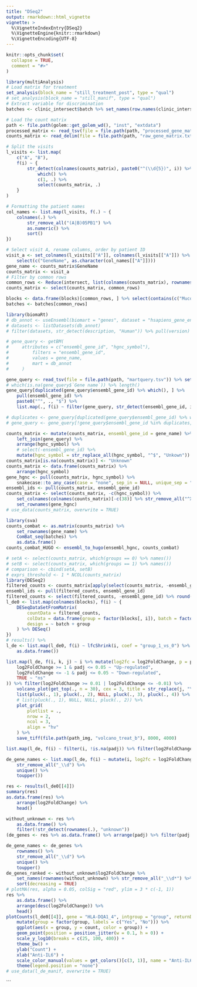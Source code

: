 ```yaml
---
title: "DSeq2"
output: rmarkdown::html_vignette
vignette: >
  %\VignetteIndexEntry{DSeq2}
  %\VignetteEngine{knitr::rmarkdown}
  %\VignetteEncoding{UTF-8}
---
```


```r
knitr::opts_chunk$set(
  collapse = TRUE,
  comment = "#>"
)
```

```r
library(multiAnalysis)
# Load matrix for treatment
set_analysis(block_name = "still_treatment_post", type = "qual")
# set_analysis(block_name = "still_manif", type = "qual")
# Extract variable for discrimination
batches <- clinic_intersect$batch %>% set_names(row.names(clinic_intersect))
```

```r
# Load the count matrix
path <- file.path(golem::get_golem_wd(), "inst", "extdata")
processed_matrix <- read_tsv(file = file.path(path, "processed_gene_matrix.tsv"))
counts_matrix <- read_delim(file = file.path(path, "raw_gene_matrix.txt"), delim = " ", skip = 1, col_names = colnames(processed_matrix))
```

```r
# Split the visits
l_visits <- list.map(
    c("A", "B"),
    f(i) ~ {
        str_detect(colnames(counts_matrix), paste0("^(\\d{5})", i)) %>%
            which() %>%
            c(1, .) %>%
            select(counts_matrix, .)
    }
)

# Formatting the patient names
col_names <- list.map(l_visits, f(.) ~ {
    colnames(.) %>%
        str_remove_all("(A|B)05PB1") %>%
        as.numeric() %>%
        sort()
})

# Select visit A, rename columns, order by patient ID
visit_a <- set_colnames(l_visits[["A"]], colnames(l_visits[["A"]]) %>% str_replace_all(paste0("0?(\\d{4})(A|B)05PB1"), "\\1")) %>%
    select(c("GeneName", as.character(col_names[["A"]])))
gene_name <- counts_matrix$GeneName
counts_matrix <- visit_a
# Filter by common rows
common_rows <- Reduce(intersect, list(colnames(counts_matrix), rownames(blocks), names(batches)))
counts_matrix <- select(counts_matrix, common_rows)

blocks <- data.frame(blocks)[common_rows, ] %>% select(contains(c("Mucocutaneous", "Musculoskeletal", "Urticaria", "Myocarditis", "Corticosteroid", "DMARDs", "Anti.IL1", "Anti.IL6")))
batches <- batches[common_rows]
```

```r
library(biomaRt)
# db_annot <- useEnsembl(biomart = "genes", dataset = "hsapiens_gene_ensembl", version = 104)
# datasets <- listDatasets(db_annot)
# filter(datasets, str_detect(description, "Human")) %>% pull(version)

# gene_query <- getBM(
#     attributes = c("ensembl_gene_id", "hgnc_symbol"),
#         filters = "ensembl_gene_id",
#         values = gene_name,
#         mart = db_annot
#     )

gene_query <- read_tsv(file = file.path(path, "martquery.tsv")) %>% set_colnames(c("ensembl_gene_id", "hgnc_symbol"))
# which(is.na(gene_query$`Gene name`)) %>% length()
gene_query[duplicated(gene_query$ensembl_gene_id) %>% which(), ] %>%
    pull(ensembl_gene_id) %>%
    paste0("^", ., "$") %>%
    list.map(., f(i) ~ filter(gene_query, str_detect(ensembl_gene_id, i)))

# duplicates <- gene_query[duplicated(gene_query$ensembl_gene_id) %>% which(), 1]
# gene_query <- gene_query[!gene_query$ensembl_gene_id %in% duplicates, ] %>% rbind(data.frame(ensembl_gene_id = c("ENSG00000277796", "ENSG00000277768", "ENSG00000277336", "ENSG00000276085", "ENSG00000230417"), hgnc_symbol = c(rep("CCL3L1/3", 4), "LINC00595/LINC00856")))

counts_matrix <- mutate(counts_matrix, ensembl_gene_id = gene_name) %>%
    left_join(gene_query) %>%
    arrange(hgnc_symbol) %>%
    # select(-ensembl_gene_id) %>%
    mutate(hgnc_symbol = str_replace_all(hgnc_symbol, "^$", "Unkown"))
counts_matrix[is.na(counts_matrix)] <- "Unknown"
counts_matrix <- data.frame(counts_matrix) %>%
    arrange(hgnc_symbol)
gene_hgnc <- pull(counts_matrix, hgnc_symbol) %>%
    snakecase::to_any_case(case = "none", sep_in = NULL, unique_sep = "_")
ensembl_ids <- pull(counts_matrix, ensembl_gene_id)
counts_matrix <- select(counts_matrix, -c(hgnc_symbol)) %>%
    set_colnames(colnames(counts_matrix)[-c(38)] %>% str_remove_all("^X")) %>%
    set_rownames(gene_hgnc)
# use_data(counts_matrix, overwrite = TRUE)
```

```r
library(sva)
counts_combat <- as.matrix(counts_matrix) %>%
    set_rownames(gene_name) %>%
    ComBat_seq(batches) %>%
    as.data.frame()
counts_combat_HUGO <- ensembl_to_hugo(ensembl_hgnc, counts_combat)
```

```r
# setA <- select(counts_matrix, which(groups == 0) %>% names())
# setB <- select(counts_matrix, which(groups == 1) %>% names())
# comparison <- cbind(setA, setB)
# exprs_threshold <- 1 * NCOL(counts_matrix)
library(DESeq2)
filtered_counts <- counts_matrix[apply(select(counts_matrix, -ensembl_gene_id), 1, sum) > 10, ]
ensembl_ids <- pull(filtered_counts, ensembl_gene_id)
filtered_counts <- select(filtered_counts, -ensembl_gene_id) %>% round()
l_de0 <- list.map(colnames(blocks), f(i) ~ {
    DESeqDataSetFromMatrix(
        countData = filtered_counts,
        colData = data.frame(group = factor(blocks[, i]), batch = factor(batches)),
        design = ~ batch + group
    ) %>% DESeq()
})
# results() %>%
l_de <- list.map(l_de0, f(i) ~ lfcShrink(i, coef = "group_1_vs_0") %>%
    as.data.frame())
```

```r
list.map(l_de, f(i, k, j) ~ i %>% mutate(log2fc = log2FoldChange, p = pvalue, log10p = -log(padj, 10), name = rownames(.) %>% str_remove_all("_\\d*") %>% toupper(), Expression = case_when(
    log2FoldChange >= 1 & padj <= 0.05 ~ "Up-regulated",
    log2FoldChange <= -1 & padj <= 0.05 ~ "Down-regulated",
    TRUE ~ "ns"
)) %>% filter(log2FoldChange >= 0.01 | log2FoldChange <= -0.01) %>%
    volcano_plot(get_top(., n = 30), cex = 3, title = str_replace(j, "\\.", "-"), xtitle = expression("log"[2] * "FC"), legend = "none") + xlab("") + ylab("")) %>%
    list(pluck(., 1), pluck(., 2), NULL, pluck(., 3), pluck(., 4)) %>%
    # list(pluck(., 1), NULL, NULL, pluck(., 2)) %>%
    plot_grid(
        plotlist = .,
        nrow = 2,
        ncol = 3,
        align = "hv"
    ) %>%
    save_tiff(file.path(path_img, "volcano_treat_b"), 8000, 4000)
```



```r
list.map(l_de, f(i) ~ filter(i, !is.na(padj)) %>% filter(log2FoldChange >= 1 | log2FoldChange <= -1) %>% filter(padj <= 0.05) %>% arrange(padj))

de_gene_names <- list.map(l_de, f(i) ~ mutate(i, log2fc = log2FoldChange) %>% filter(!is.na(padj)) %>% filter(!str_detect(rownames(.), "unknown")) %>% get_top(0.5, 1) %>% rownames() %>%
    str_remove_all("_\\d") %>%
    unique() %>%
    toupper())

res <- results(l_de0[[4]])
summary(res)
as.data.frame(res) %>%
    arrange(log2FoldChange) %>%
    head()

without_unknown <- res %>%
    as.data.frame() %>%
    filter(!str_detect(rownames(.), "unknown"))
(de_genes <- res %>% as.data.frame() %>% arrange(padj) %>% filter(padj <= 0.05))

de_gene_names <- de_genes %>%
    rownames() %>%
    str_remove_all("_\\d") %>%
    unique() %>%
    toupper()
de_genes_ranked <- without_unknown$log2FoldChange %>%
    set_names(rownames(without_unknown) %>% str_remove_all("_\\d*") %>% toupper()) %>%
    sort(decreasing = TRUE)
# plotMA(res, alpha = 0.05, colSig = "red", ylim = 3 * c(-1, 1))
res %>%
    as.data.frame() %>%
    arrange(desc(log2FoldChange)) %>%
    head()
plotCounts(l_de0[[4]], gene = "HLA-DQA1_4", intgroup = "group", returnData = TRUE) %>%
    mutate(group = factor(group, labels = c("Yes", "No"))) %>%
    ggplot(aes(x = group, y = count, color = group)) +
    geom_point(position = position_jitter(w = 0.1, h = 0)) +
    scale_y_log10(breaks = c(25, 100, 400)) +
    theme_bw() +
    ylab("Count") +
    xlab("Anti-IL6") +
    scale_color_manual(values = get_colors()[c(3, 1)], name = "Anti-IL6") +
    theme(legend.position = "none")
# use_data(l_de_manif, overwrite = TRUE)
```
```

